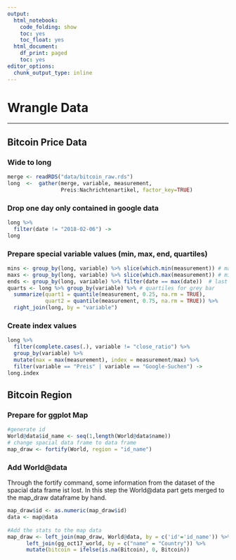 ```yaml
---
output:
  html_notebook:
    code_folding: show
    toc: yes
    toc_float: yes
  html_document:
    df_print: paged
    toc: yes
editor_options: 
  chunk_output_type: inline
---
```

# Wrangle Data {.tabset}
***

## Bitcoin Price Data
### Wide to long
```r
merge <- readRDS("data/bitcoin_raw.rds")
long  <-  gather(merge, variable, measurement, 
                 Preis:Nachrichtenartikel, factor_key=TRUE)
```

### Drop one day only contained in google data
```r
long %>% 
  filter(date != "2018-02-06") ->
long
```

### Prepare special variable values (min, max, end, quartiles)
```r
mins <- group_by(long, variable) %>% slice(which.min(measurement)) # max value ts
maxs <- group_by(long, variable) %>% slice(which.max(measurement)) # min value ts
ends <- group_by(long, variable) %>% filter(date == max(date))  # last value of ts
quarts <- long %>% group_by(variable) %>% # quartiles for grey bar
  summarize(quart1 = quantile(measurement, 0.25, na.rm = TRUE),
            quart2 = quantile(measurement, 0.75, na.rm = TRUE)) %>%
  right_join(long, by = "variable")
```

### Create index values
```r
long %>% 
  filter(complete.cases(.), variable != "close_ratio") %>% 
  group_by(variable) %>% 
  mutate(max = max(measurement), index = measurement/max) %>% 
  filter(variable == "Preis" | variable == "Google-Suchen") ->
long.index

```

## Bitcoin Region
### Prepare for ggplot Map
```r
#generate id
World@data$id_name <- seq(1,length(World@data$name)) 
# change spacial data frame to data frame
map_draw <- fortify(World, region = "id_name")
```

### Add World@data 
Through the fortify command, some information from the dataset of the spacial data frame ist lost. In this step the World@data part gets merged to the map_draw dataframe by hand. 
```r
map_draw$id <- as.numeric(map_draw$id)
data <- map@data
 
#Add the stats to the map data
map_draw <- left_join(map_draw, World@data, by = c('id'='id_name')) %>% 
      left_join(gg_oct17_world, by = c("name" = "Country")) %>% 
      mutate(bitcoin = ifelse(is.na(Bitcoin), 0, Bitcoin))

```


